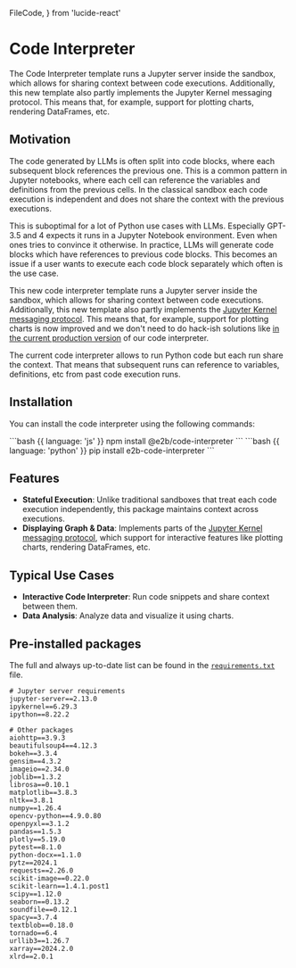   FileCode,
} from 'lucide-react'


# Code Interpreter

The Code Interpreter template runs a Jupyter server inside the sandbox, which allows for sharing context between code executions.
Additionally, this new template also partly implements the Jupyter Kernel messaging protocol. This means that, for example, support for plotting charts, rendering DataFrames, etc.

## Motivation

The code generated by LLMs is often split into code blocks, where each subsequent block references the previous one. This is a common pattern in Jupyter notebooks, where each cell can reference the variables and definitions from the previous cells. In the classical sandbox each code execution is independent and does not share the context with the previous executions.

This is suboptimal for a lot of Python use cases with LLMs. Especially GPT-3.5 and 4 expects it runs in a Jupyter Notebook environment. Even when ones tries to convince it otherwise. In practice, LLMs will generate code blocks which have references to previous code blocks. This becomes an issue if a user wants to execute each code block separately which often is the use case.

This new code interpreter template runs a Jupyter server inside the sandbox, which allows for sharing context between code executions.
Additionally, this new template also partly implements the [Jupyter Kernel messaging protocol](https://jupyter-client.readthedocs.io/en/latest/messaging.html). This means that, for example, support for plotting charts is now improved and we don't need to do hack-ish solutions like [in the current production version](https://github.com/e2b-dev/E2B/blob/main/sandboxes/code-interpreter/e2b_matplotlib_backend.py) of our code interpreter.

The current code interpreter allows to run Python code but each run share the context. That means that subsequent runs can reference to variables, definitions, etc from past code execution runs.

## Installation

You can install the code interpreter using the following commands:

<CodeGroup isRunnable={false}>
```bash {{ language: 'js' }}
npm install @e2b/code-interpreter
```
```bash {{ language: 'python' }}
pip install e2b-code-interpreter
```
</CodeGroup>

## Features

- **Stateful Execution**: Unlike traditional sandboxes that treat each code execution independently, this package maintains context across executions.
- **Displaying Graph & Data**: Implements parts of the [Jupyter Kernel messaging protocol](https://jupyter-client.readthedocs.io/en/latest/messaging.html), which support for interactive features like plotting charts, rendering DataFrames, etc.

## Typical Use Cases

- **Interactive Code Interpreter**: Run code snippets and share context between them.
- **Data Analysis**: Analyze data and visualize it using charts.

## Pre-installed packages

The full and always up-to-date list can be found in the [`requirements.txt`](https://github.com/e2b-dev/E2B/blob/stateful-code-interpreter/sandboxes/code-interpreter-stateful/requirements.txt) file.

```text
# Jupyter server requirements
jupyter-server==2.13.0
ipykernel==6.29.3
ipython==8.22.2

# Other packages
aiohttp==3.9.3
beautifulsoup4==4.12.3
bokeh==3.3.4
gensim==4.3.2
imageio==2.34.0
joblib==1.3.2
librosa==0.10.1
matplotlib==3.8.3
nltk==3.8.1
numpy==1.26.4
opencv-python==4.9.0.80
openpyxl==3.1.2
pandas==1.5.3
plotly==5.19.0
pytest==8.1.0
python-docx==1.1.0
pytz==2024.1
requests==2.26.0
scikit-image==0.22.0
scikit-learn==1.4.1.post1
scipy==1.12.0
seaborn==0.13.2
soundfile==0.12.1
spacy==3.7.4
textblob==0.18.0
tornado==6.4
urllib3==1.26.7
xarray==2024.2.0
xlrd==2.0.1
```
